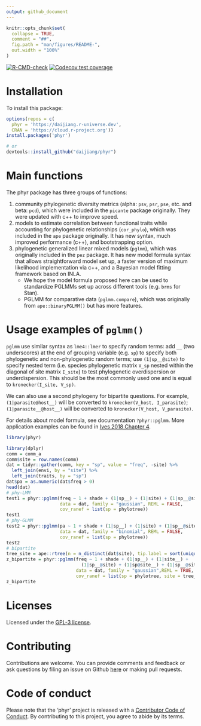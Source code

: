 ```yaml
---
output: github_document
---
```


<!-- README.md is generated from README.Rmd. Please edit that file -->

```r
knitr::opts_chunk$set(
  collapse = TRUE,
  comment = "##",
  fig.path = "man/figures/README-",
  out.width = "100%"
)
```

<!-- [![Travis build status](https://travis-ci.org/daijiang/phyr.svg?branch=master)](https://travis-ci.org/daijiang/phyr) [![Coverage status](https://codecov.io/gh/daijiang/phyr/branch/master/graph/badge.svg)](https://codecov.io/gh/daijiang/phyr) -->

<!-- badges: start -->
[![R-CMD-check](https://github.com/daijiang/phyr/workflows/R-CMD-check/badge.svg)](https://github.com/daijiang/phyr/actions)
[![Codecov test coverage](https://codecov.io/gh/daijiang/phyr/branch/master/graph/badge.svg)](https://app.codecov.io/gh/daijiang/phyr?branch=master)
<!-- badges: end -->

# Installation

To install this package:

```r
options(repos = c(
  phyr = 'https://daijiang.r-universe.dev',
  CRAN = 'https://cloud.r-project.org'))
install.packages('phyr')

# or
devtools::install_github("daijiang/phyr")
```

# Main functions

The phyr package has three groups of functions:

1. community phylogenetic diversity metrics (alpha: `psv`, `psr`, `pse`, etc. and beta: `pcd`), which were included in the `picante` package originally. They were updated with c++ to improve speed.
2. models to estimate correlation between functional traits while accounting for phylogenetic relationships (`cor_phylo`), which was included in the `ape` package originally. It has new syntax, much improved performance (c++), and bootstrapping option.
3. phylogenetic generalized linear mixed models (`pglmm`), which was originally included in the `pez` package. It has new model formula syntax that allows straightforward model set up, a faster version of maximum likelihood implementation via c++, and a Bayesian model fitting framework based on INLA. 
    + We hope the model formula proposed here can be used to standardize PGLMMs set up across different tools (e.g. `brms` for Stan).
    + PGLMM for comparative data (`pglmm.compare`), which was originally from `ape::binaryPGLMM()` but has more features.

# Usage examples of `pglmm()`

`pglmm` use similar syntax as `lme4::lmer` to specify random terms: add `__` (two underscores) at the end of grouping variable (e.g. `sp`) to specify both phylogenetic and non-phylogenetic random terms; use `(1|sp__@site)` to specify nested term (i.e. species phylogenetic matrix `V_sp` nested within the diagonal of site matrix `I_site`) to test phylogenetic overdispersion or underdispersion. This should be the most commonly used one and is equal to `kronecker(I_site, V_sp)`. 

We can also use a second phylogeny for bipartite questions. For example, `(1|parasite@host__)` will be converted to `kronecker(V_host, I_parasite)`; `(1|parasite__@host__)` will be converted to `kronecker(V_host, V_parasite)`.

For details about model formula, see documentation `?phyr::pglmm`. More application examples can be found in [Ives 2018 Chapter 4](https://leanpub.com/correlateddata).

```r
library(phyr)
```

```r
library(dplyr)
comm = comm_a
comm$site = row.names(comm)
dat = tidyr::gather(comm, key = "sp", value = "freq", -site) %>% 
  left_join(envi, by = "site") %>% 
  left_join(traits, by = "sp")
dat$pa = as.numeric(dat$freq > 0)
head(dat)
# phy-LMM
test1 = phyr::pglmm(freq ~ 1 + shade + (1|sp__) + (1|site) + (1|sp__@site), 
                    data = dat, family = "gaussian", REML = FALSE,
                    cov_ranef = list(sp = phylotree))
test1
# phy-GLMM
test2 = phyr::pglmm(pa ~ 1 + shade + (1|sp__) + (1|site) + (1|sp__@site), 
                    data = dat, family = "binomial", REML = FALSE,
                    cov_ranef = list(sp = phylotree))
test2
# bipartite
tree_site = ape::rtree(n = n_distinct(dat$site), tip.label = sort(unique(dat$site)))
z_bipartite = phyr::pglmm(freq ~ 1 + shade + (1|sp__) + (1|site__) + 
                            (1|sp__@site) + (1|sp@site__) + (1|sp__@site__), 
                          data = dat, family = "gaussian",REML = TRUE,
                          cov_ranef = list(sp = phylotree, site = tree_site))
z_bipartite
```

# Licenses

Licensed under the [GPL-3 license](https://www.gnu.org/licenses/gpl-3.0.en.html).

# Contributing

Contributions are welcome. You can provide comments and feedback or ask questions by filing an issue on Github [here](https://github.com/daijiang/phyr/issues) or making pull requests.

# Code of conduct

Please note that the 'phyr' project is released with a [Contributor Code of Conduct](https://github.com/daijiang/phyr/blob/master/CODE_OF_CONDUCT.md). By contributing to this project, you agree to abide by its terms.
